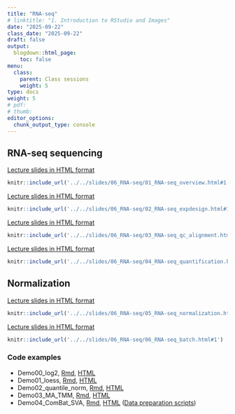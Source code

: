 ```yaml
---
title: "RNA-seq"
# linktitle: "1. Introduction to RStudio and Images"
date: "2025-09-22"
class_date: "2025-09-22"
draft: false
output:
  blogdown::html_page:
    toc: false
menu:
  class:
    parent: Class sessions
    weight: 5
type: docs
weight: 5
# pdf: 
# thumb: 
editor_options: 
  chunk_output_type: console
---
```


## RNA-seq sequencing

<a href="../../slides/06_RNA-seq/01_RNA-seq_overview.html#1" target="_blank">Lecture slides in HTML format</a>

```r
knitr::include_url('../../slides/06_RNA-seq/01_RNA-seq_overview.html#1')
```

<a href="../../slides/06_RNA-seq/02_RNA-seq_expdesign.html#1" target="_blank">Lecture slides in HTML format</a>

```r
knitr::include_url('../../slides/06_RNA-seq/02_RNA-seq_expdesign.html#1')
```

<a href="../../slides/06_RNA-seq/03_RNA-seq_qc_alignment.html#1" target="_blank">Lecture slides in HTML format</a>

```r
knitr::include_url('../../slides/06_RNA-seq/03_RNA-seq_qc_alignment.html#1')
```

<a href="../../slides/06_RNA-seq/04_RNA-seq_quantification.html#1" target="_blank">Lecture slides in HTML format</a>

```r
knitr::include_url('../../slides/06_RNA-seq/04_RNA-seq_quantification.html#1')
```

## Normalization

<a href="../../slides/06_RNA-seq/05_RNA-seq_normalization.html#1" target="_blank">Lecture slides in HTML format</a>

```r
knitr::include_url('../../slides/06_RNA-seq/05_RNA-seq_normalization.html#1')
```

<a href="../../slides/06_RNA-seq/06_RNA-seq_batch.html#1" target="_blank">Lecture slides in HTML format</a>

```r
knitr::include_url('../../slides/06_RNA-seq/06_RNA-seq_batch.html#1')
```

### Code examples

- Demo00_log2, <a href="../../slides/06_RNA-seq/lab/Demo00_log2.Rmd" target="_blank">Rmd</a>, <a href="../../slides/06_RNA-seq/lab/Demo00_log2.html" target="_blank">HTML</a>
- Demo01_loess, <a href="../../slides/06_RNA-seq/lab/Demo01_loess.Rmd" target="_blank">Rmd</a>, <a href="../../slides/06_RNA-seq/lab/Demo01_loess.html" target="_blank">HTML</a>
- Demo02_quantile_norm, <a href="../../slides/06_RNA-seq/lab/Demo02_quantile_norm.Rmd" target="_blank">Rmd</a>, <a href="../../slides/06_RNA-seq/lab/Demo02_quantile_norm.html" target="_blank">HTML</a>
- Demo03_MA_TMM, <a href="../../slides/06_RNA-seq/lab/Demo03_MA_TMM.Rmd" target="_blank">Rmd</a>, <a href="../../slides/06_RNA-seq/lab/Demo03_MA_TMM.html" target="_blank">HTML</a>
- Demo04_ComBat_SVA, <a href="../../slides/06_RNA-seq/lab/Demo04_ComBat_SVA.Rmd" target="_blank">Rmd</a>, <a href="../../slides/06_RNA-seq/lab/Demo04_ComBat_SVA.html" target="_blank">HTML</a> (<a href="../../slides/06_RNA-seq/lab/Analysis_GEO.zip" target="_blank">Data preparation scripts</a>) 

